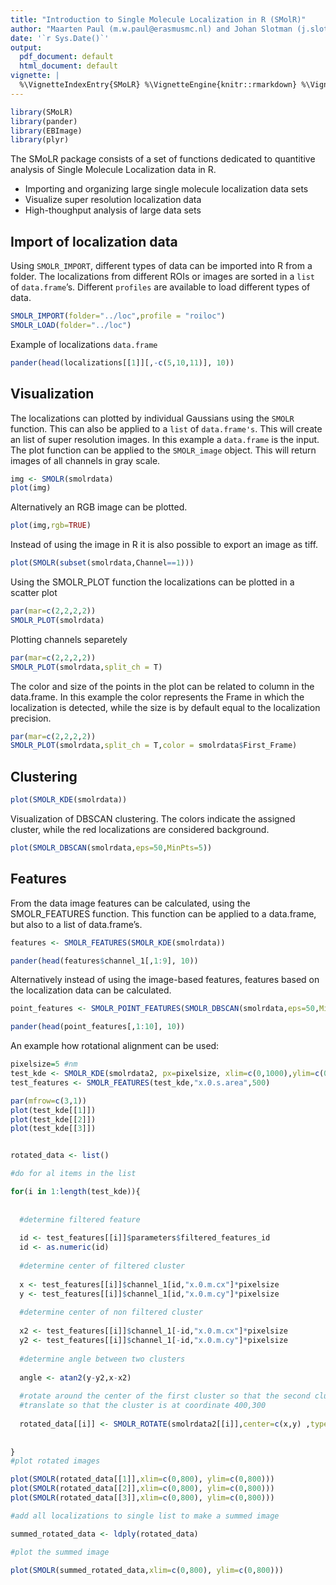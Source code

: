 ```yaml
---
title: "Introduction to Single Molecule Localization in R (SMolR)"
author: "Maarten Paul (m.w.paul@erasmusmc.nl) and Johan Slotman (j.slotman@erasmusmc.nl)"
date: '`r Sys.Date()`'
output:
  pdf_document: default
  html_document: default
vignette: |
  %\VignetteIndexEntry{SMoLR} %\VignetteEngine{knitr::rmarkdown} %\VignetteEncoding{UTF-8}
---
```

<STYLE TYPE="text/css">
<!--
  td{
   
    font-size: 8pt;
    padding:0px;
    cellpadding="0";
    cellspacing="0"
  }
  th {
    
    font-size: 10pt;
    height: 20px;
    font-weight: bold;
    text-align: right;
    
  }
  table {
    border-spacing: 0px;
    border-collapse: collapse;
  }
--->
</STYLE>
```r
library(SMoLR)
library(pander)
library(EBImage)
library(plyr)
```

The SMoLR package consists of a set of functions dedicated to quantitive analysis of Single Molecule Localization data in R.

- Importing and organizing large single molecule localization data sets
- Visualize super resolution localization data
- High-thoughput analysis of large data sets


## Import of localization data

Using `SMOLR_IMPORT`, different types of data can be imported into R from a folder. The localizations from different ROIs or images are sorted in a `list` of `data.frame`'s. Different `profiles` are available to load different types of data.

```r
SMOLR_IMPORT(folder="../loc",profile = "roiloc")
SMOLR_LOAD(folder="../loc")
```

Example of localizations `data.frame`

```r
pander(head(localizations[[1]][,-c(5,10,11)], 10))
```

\newpage
## Visualization
The localizations can plotted by individual Gaussians using the `SMOLR` function. This can also be applied to a `list` of `data.frame's`. This will create an list of super resolution images. In this example a `data.frame` is the input. The plot function can be applied to the `SMOLR_image` object. This will return images of all channels in gray scale.

```r
img <- SMOLR(smolrdata)
plot(img)
```

Alternatively an RGB image can be plotted.

```r
plot(img,rgb=TRUE)
```

Instead of using the image in R it is also possible to export an image as tiff.

```r
plot(SMOLR(subset(smolrdata,Channel==1)))
```

Using the SMOLR_PLOT function the localizations can be plotted in a scatter plot
```r
par(mar=c(2,2,2,2))
SMOLR_PLOT(smolrdata)
```

Plotting channels separetely
```r
par(mar=c(2,2,2,2))
SMOLR_PLOT(smolrdata,split_ch = T)
```

The color and size of the points in the plot can be related to column in the data.frame. In this example the color represents the Frame in which the localization is detected, while the size is by default equal to the localization precision.
```r
par(mar=c(2,2,2,2))
SMOLR_PLOT(smolrdata,split_ch = T,color = smolrdata$First_Frame)
```


\newpage 

## Clustering
```r
plot(SMOLR_KDE(smolrdata))

```

Visualization of DBSCAN clustering. The colors indicate the assigned cluster, while the red localizations are considered background.
```r
plot(SMOLR_DBSCAN(smolrdata,eps=50,MinPts=5))

```

## Features
From the data image features can be calculated, using the SMOLR_FEATURES function. This function can be applied to a data.frame, but also to a list of data.frame's.
```r
features <- SMOLR_FEATURES(SMOLR_KDE(smolrdata))
```

```r
pander(head(features$channel_1[,1:9], 10))
```

Alternatively instead of using the image-based features, features based on the localization data can be calculated.
```r
point_features <- SMOLR_POINT_FEATURES(SMOLR_DBSCAN(smolrdata,eps=50,MinPts=5))
```

```r
pander(head(point_features[,1:10], 10))
```

An example how rotational alignment can be used:
```r
pixelsize=5 #nm
test_kde <- SMOLR_KDE(smolrdata2, px=pixelsize, xlim=c(0,1000),ylim=c(0,1000))
test_features <- SMOLR_FEATURES(test_kde,"x.0.s.area",500)

par(mfrow=c(3,1))
plot(test_kde[[1]])
plot(test_kde[[2]])
plot(test_kde[[3]])


rotated_data <- list()

#do for al items in the list

for(i in 1:length(test_kde)){
  
  
  #determine filtered feature
  
  id <- test_features[[i]]$parameters$filtered_features_id
  id <- as.numeric(id)
  
  #determine center of filtered cluster
  
  x <- test_features[[i]]$channel_1[id,"x.0.m.cx"]*pixelsize
  y <- test_features[[i]]$channel_1[id,"x.0.m.cy"]*pixelsize
  
  #determine center of non filtered cluster
  
  x2 <- test_features[[i]]$channel_1[-id,"x.0.m.cx"]*pixelsize
  y2 <- test_features[[i]]$channel_1[-id,"x.0.m.cy"]*pixelsize
  
  #determine angle between two clusters
  
  angle <- atan2(y-y2,x-x2)
  
  #rotate around the center of the first cluster so that the second cluster is on top
  #translate so that the cluster is at coordinate 400,300
  
  rotated_data[[i]] <- SMOLR_ROTATE(smolrdata2[[i]],center=c(x,y) ,type = "radial", angle = angle+(pi/2), translate = c(400-x,300-y))
  
  
}
#plot rotated images

plot(SMOLR(rotated_data[[1]],xlim=c(0,800), ylim=c(0,800)))
plot(SMOLR(rotated_data[[2]],xlim=c(0,800), ylim=c(0,800)))
plot(SMOLR(rotated_data[[3]],xlim=c(0,800), ylim=c(0,800)))

#add all localizations to single list to make a summed image

summed_rotated_data <- ldply(rotated_data)

#plot the summed image

plot(SMOLR(summed_rotated_data,xlim=c(0,800), ylim=c(0,800)))



```
